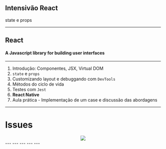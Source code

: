 


<Head>
  <title>Class 2</title>
</Head>

<Container>
  <Center>
    <GFLogo src={require('file-loader!../assets/gf-react2.png')} />
  </Center>
  <h2>Intensivão React</h2>
  <p>state e props</p>
</Container>

---
## React
#### A Javascript library for building user interfaces

---
1. Introdução: Componentes, JSX, Virtual DOM
2. `state` e `props`
3. Customizando layout e debuggando com `DevTools`
4. Métodos do ciclo de vida
5. Testes com `Jest`
6. **React Native**
7. Aula prática - Implementação de um case e discussão das abordagens
---
# Issues
<Container>
  <Center>
    <img src={require('file-loader!../assets/issues.png')} />
  </Center>
</Container>
---
<CodeSurfer
  title="Class Components"
  code={require("!raw-loader!./class-component.js")}
  lang="javascript"
  showNumbers={false}
  dark={true}
  steps={[
    { lines: [1], notes: "extends React.Component" },
    { range: [2, 7], notes: "class constructor" },
    { lines: [9, 15], notes: "render() function" },
  ]}
/>
---
<CodeSurfer
  title="state"
  code={require("!raw-loader!./state-examples.js")}
  lang="javascript"
  showNumbers={false}
  dark={true}
  steps={[
    { notes: "Como alterar o state?"},
    { range: [1, 2], notes: "errado" },
    { range: [4, 5], notes: "certo" }
  ]}
/>
---
<CodeSurfer
  title="async!"
  code={require("!raw-loader!./state-examples2.js")}
  lang="javascript"
  showNumbers={false}
  dark={true}
  steps={[
    { notes: "Cuidado na hora de alterar o state"},
    { range: [1, 4], notes: "this.state.counter pode mudar no tempo de exec" },
    { range: [6, 10], notes: "usando uma função no setState, podemos pegar o state atual sem medo" }
  ]}
/>
---
<CodeSurfer
  title="Functional Components"
  code={require("!raw-loader!./function-component.js")}
  lang="javascript"
  showNumbers={false}
  dark={true}
  steps={[
    { lines: [1], notes: "mais clean na hora de criar" },
    { lines: [2], notes: "o return já é o próprio render()" },
  ]}
/>
---
<CodeSurfer
  title="props"
  code={require("!raw-loader!./props-example.js")}
  lang="javascript"
  showNumbers={false}
  dark={true}
  steps={[
    { notes: "Exemplo da utilização"},
    { range: [1, 3], notes: "primeiro componente" },
    { range: [5, 13], notes: "passando as props" }
  ]}
/>
